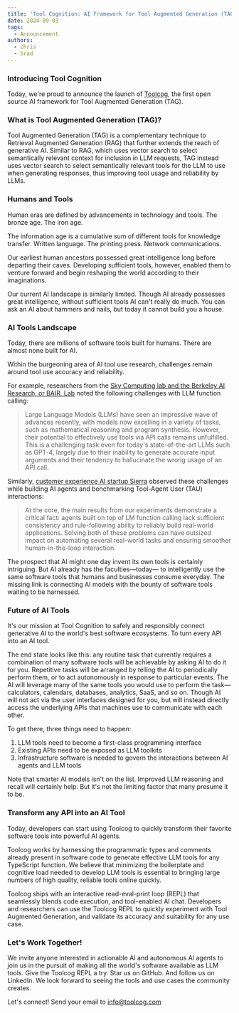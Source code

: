```yaml
---
title: 'Tool Cognition: AI Framework for Tool Augmented Generation (TAG)'
date: 2024-09-03
tags:
  - Announcement
authors:
  - chris
  - brad
---
```


### Introducing Tool Cognition

Today, we're proud to announce the launch of [Toolcog](https://github.com/toolcog), the first open source
AI framework for Tool Augmented Generation (TAG).

### What is Tool Augmented Generation (TAG)?

Tool Augmented Generation (TAG) is a complementary technique to Retrieval
Augmented Generation (RAG) that further extends the reach of generative AI.
Similar to RAG, which uses vector search to select semantically relevant
context for inclusion in LLM requests, TAG instead uses vector search to
select semantically relevant tools for the LLM to use when generating
responses, thus improving tool usage and reliability by LLMs.

### Humans and Tools

Human eras are defined by advancements in technology and tools. The bronze age.
The iron age.

The information age is a cumulative sum of different tools for knowledge
transfer. Written language. The printing press. Network communications.

Our earliest human ancestors possessed great intelligence long before departing
their caves. Developing sufficient tools, however, enabled them to venture
forward and begin reshaping the world according to their imaginations.

Our current AI landscape is similarly limited. Though AI already possesses
great intelligence, without sufficient tools AI can't really do much. You can
ask an AI about hammers and nails, but today it cannot build you a house.

### AI Tools Landscape

Today, there are millions of software tools built for humans. There are almost
none built for AI.

Within the burgeoning area of AI tool use research, challenges remain around
tool use accuracy and reliability.

For example, researchers from the [Sky Computing lab and the Berkeley AI
Research, or BAIR, Lab](https://arxiv.org/abs/2305.15334) noted the following
challenges with LLM function calling:

> Large Language Models (LLMs) have seen an impressive wave of advances
> recently, with models now excelling in a variety of tasks, such as
> mathematical reasoning and program synthesis. However, their potential to
> effectively use tools via API calls remains unfulfilled. This is a
> challenging task even for today's state-of-the-art LLMs such as GPT-4,
> largely due to their inability to generate accurate input arguments and their
> tendency to hallucinate the wrong usage of an API call.

Similarly, [customer experience AI startup Sierra](https://arxiv.org/pdf/2406.12045)
observed these challenges while building AI agents and benchmarking Tool-Agent
User (TAU) interactions:

> At the core, the main results from our experiments demonstrate a critical
> fact: agents built on top of LM function calling lack sufficient consistency
> and rule-following ability to reliably build real-world applications.
> Solving both of these problems can have outsized impact on automating several
> real-world tasks and ensuring smoother human-in-the-loop interaction.

The prospect that AI might one day invent its own tools is certainly intriguing.
But AI already has the faculties—today— to intelligently use the same software
tools that humans and businesses consume everyday. The missing link is
connecting AI models with the bounty of software tools waiting to be harnessed.

### Future of AI Tools

It's our mission at Tool Cognition to safely and responsibly connect generative
AI to the world's best software ecosystems. To turn every API into an AI tool.

The end state looks like this: any routine task that currently requires a
combination of many software tools will be achievable by asking AI to do it
for you. Repetitive tasks will be arranged by telling the AI to periodically
perform them, or to act autonomously in response to particular events. The AI
will leverage many of the same tools you would use to perform the
task—calculators, calendars, databases, analytics, SaaS, and so on. Though AI
will not act via the user interfaces designed for you, but will instead directly
access the underlying APIs that machines use to communicate with each other.

To get there, three things need to happen:

1. LLM tools need to become a first-class programming interface
2. Existing APIs need to be exposed as LLM toolkits
3. Infrastructure software is needed to govern the interactions between
   AI agents and LLM tools

Note that smarter AI models isn't on the list. Improved LLM reasoning and
recall will certainly help. But it's not the limiting factor that many presume
it to be.

### Transform any API into an AI Tool

Today, developers can start using Toolcog to quickly transform their favorite
software tools into powerful AI agents.

Toolcog works by harnessing the programmatic types and comments already present
in software code to generate effective LLM tools for any TypeScript function.
We believe that minimizing the boilerplate and cognitive load needed to develop
LLM tools is essential to bringing large numbers of high quality, reliable tools
online quickly.

Toolcog ships with an interactive read-eval-print loop (REPL) that seamlessly
blends code execution, and tool-enabled AI chat. Developers and researchers can
use the Toolcog REPL to quickly experiment with Tool Augmented Generation,
and validate its accuracy and suitability for any use case.

### Let's Work Together!

We invite anyone interested in actionable AI and autonomous AI agents to join
us in the pursuit of making all the world's software available as LLM tools.
Give the Toolcog REPL a try. Star us on GitHub. And follow us on LinkedIn.
We look forward to seeing the tools and use cases the community creates.

Let's connect! Send your email to [info@toolcog.com](mailto:info@toolcog.com)

